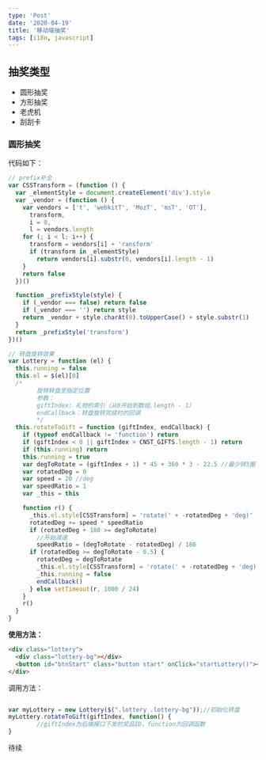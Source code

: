 ```yaml
---
type: 'Post'
date: '2020-04-19'
title: '移动端抽奖'
tags: [i18n, javascript]
---
```


## 抽奖类型

- 圆形抽奖
- 方形抽奖
- 老虎机
- 刮刮卡

### 圆形抽奖

代码如下：

```js
// prefix补全
var CSSTransform = (function () {
  var _elementStyle = document.createElement('div').style
  var _vendor = (function () {
    var vendors = ['t', 'webkitT', 'MozT', 'msT', 'OT'],
      transform,
      i = 0,
      l = vendors.length
    for (; i < l; i++) {
      transform = vendors[i] + 'ransform'
      if (transform in _elementStyle)
        return vendors[i].substr(0, vendors[i].length - 1)
    }
    return false
  })()

  function _prefixStyle(style) {
    if (_vendor === false) return false
    if (_vendor === '') return style
    return _vendor + style.charAt(0).toUpperCase() + style.substr(1)
  }
  return _prefixStyle('transform')
})()

// 转盘旋转效果
var Lottery = function (el) {
  this.running = false
  this.el = $(el)[0]
  /*
	    旋转转盘至指定位置
	    参数：
	    giftIndex: 礼物的索引（从0开始到数组.length - 1）
	    endCallback：转盘旋转完成时的回调
	    */
  this.rotateToGift = function (giftIndex, endCallback) {
    if (typeof endCallback != 'function') return
    if (giftIndex < 0 || giftIndex > CNST_GIFTS.length - 1) return
    if (this.running) return
    this.running = true
    var degToRotate = (giftIndex + 1) * 45 + 360 * 3 - 22.5 //最少转3圈
    var rotatedDeg = 0
    var speed = 20 //deg
    var speedRatio = 1
    var _this = this

    function r() {
      _this.el.style[CSSTransform] = 'rotate(' + -rotatedDeg + 'deg)'
      rotatedDeg += speed * speedRatio
      if (rotatedDeg + 180 >= degToRotate)
        //开始减速
        speedRatio = (degToRotate - rotatedDeg) / 180
      if (rotatedDeg >= degToRotate - 0.5) {
        rotatedDeg = degToRotate
        _this.el.style[CSSTransform] = 'rotate(' + -rotatedDeg + 'deg)'
        _this.running = false
        endCallback()
      } else setTimeout(r, 1000 / 24)
    }
    r()
  }
}
```

**使用方法：**

```html
<div class="lottery">
  <div class="lottery-bg"></div>
  <button id="btnStart" class="button start" onClick="startLottery()"></button>
</div>
```

调用方法：

```js

var myLottery = new Lottery($(".lottery .lottery-bg"));//初始化转盘
myLottery.rotateToGift(giftIndex, function() {
	    //giftIndex为后端接口下发的奖品ID，function为回调函数
}
```

待续
